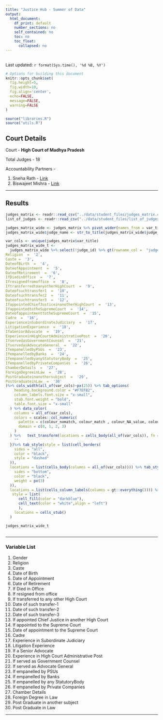 ```yaml
---
title: "Justice Hub - Summer of Data"
output: 
  html_document:
    df_print: default
    number_sections: no
    self_contained: no
    toc: no
    toc_float:
      collapsed: no
---
```


<br /> Last updated: `r format(Sys.time(), '%d %B, %Y')`

```r
# Options for building this document
knitr::opts_chunk$set(
  fig.height=5, 
  fig.width=10, 
  fig.align='center',
  echo=FALSE,
  message=FALSE,
  warning=FALSE
)
```

```r
source("libraries.R")
source("utils.R")
```


## Court Details

Court - **High Court of Madhya Pradesh**

Total Judges - 18

Accountability Partners - 

1. Sneha Rath - [Link](https://docs.google.com/spreadsheets/d/1g6zdfGi_Yo68NNRlUZO4rBfSImC8oORFuZHHq9uTeEY/edit?usp=drivesdk)
2. Biswajeet Mishra - [Link](https://docs.google.com/spreadsheets/d/1XpiynXx_RxRUz5x00qjYE603rM-vGnwk3Gw4NAJUTXM/edit?usp=drivesdk)

--- 

## Results

```r
judges_matrix <- readr::read_csv("../data/student_files/judges_matrix.csv")
list_of_judges <- readr::read_csv("../data/student_files/list_of_judges_mp.csv")

```

```r
judges_matrix_wide <- judges_matrix %>% pivot_wider(names_from = var_title, values_from = var_flag)
judges_matrix_wide$judge_name <- str_to_title(judges_matrix_wide$judge_name)
```

```r
var_cols <- unique(judges_matrix$var_title)
judges_matrix_wide_t <-
  judges_matrix_wide %>% select(!judge_id) %>% gt(rowname_col =  "judge_name") %>% tab_header(title = md("**Cross checking data for Judges**"), subtitle = "State: Madhya Pradesh") %>% tab_stubhead(label = "Judge Name") %>%  cols_label(Gender  =  '1',
Religion  =  '2',
Caste =  '3',
DateofBirth  =  '4',
DateofAppointment  =  '5',
DateofRetirement  =  '6',
IfDiedinOffice  =  '7',
Ifresignedfromoffice  =  '8',
IftransferredtoanyotherHighCourt  =  '9',
Dateofsuchtransfer1  =  '10',
Dateofsuchtransfer2  =  '11',
Dateofsuchtransfer3  =  '12',
IfappointedChiefJusticeinanotherHighCourt  =  '13',
IfappointedtotheSupremeCourt  =  '14',
DateofappointmenttotheSupremeCourt  =  '15',
Cadre  =  '16',
ExperienceinSubordinateJudiciary  =  '17',
LitigationExperience  =  '18',
IfaSeniorAdvocate  =  '19',
ExperienceinHighCourtAdministrativePost  =  '20',
IfservedasGovernmentCounsel  =  '21',
IfservedasAdvocateGeneral  =  '22',
IfempanelledbyPSUs  =  '23',
IfempanelledbyBanks  =  '24',
IfempanelledbyanyStatutoryBody  =  '25',
IfempanelledbyPrivateCompanies  =  '26',
ChamberDetails  =  '27',
ForeignDegreeinLaw  =  '28',
PostGraduateinanothersubject  =  '29',
PostGraduateinLaw  =  '30'
)%>% cols_width(all_of(var_cols)~px(25)) %>% tab_options(
    heading.background.color = "#F7EFB2",
    column_labels.font.size = "x-small",
    stub.font.weight = "bold",
    table.font.size = "x-small"
  ) %>% data_color(
    columns = all_of(var_cols),
    colors = scales::col_numeric(
      palette = c(colour_nomatch, colour_match , colour_NA_value, colour_blank),
      domain = c(0, 1, 2, 3)
    )
  ) %>%   text_transform(locations = cells_body(all_of(var_cols)), fn = function(x){
    ""
  })%>% tab_style(style = list(cell_borders(
    sides = "all",
    color = "black",
    style = "dashed"
  )),
  locations = list(cells_body(columns = all_of(var_cols)))) %>% tab_style(style = list(cell_borders(
    sides = "bottom",
    color = "black",
    weight = px(3)
  )),
  locations = list(cells_column_labels(columns = gt::everything()))) %>%   tab_style(
   style = list(
      cell_fill(color = "darkblue"),
      cell_text(color = "white",align = "left")
      ),
    locations = cells_stub()
  )

judges_matrix_wide_t



```

---

### Variable List

1. Gender 
2. Religion
3. Caste 
4. Date of Birth 
5. Date of Appointment 
6. Date of Retirement 
7. If Died in Office 
8. If resigned from office 
9. If transferred to any other High Court 
10. Date of such transfer-1 
11. Date of such transfer-2 
12. Date of such transfer-3 
13. If appointed Chief Justice in another High Court 
14. If appointed to the Supreme Court 
15. Date of appointment to the Supreme Court 
16. Cadre 
17. Experience in Subordinate Judiciary 
18. Litigation Experience 
19. If a Senior Advocate 
20. Experience in High Court Administrative Post 
21. If served as Government Counsel 
22. If served as Advocate General 
23. If empanelled by PSUs 
24. If empanelled by Banks 
25. If empanelled by any StatutoryBody 
26. If empanelled by Private Companies 
27. Chamber Details 
28. Foreign Degree in Law 
29. Post Graduate in another subject 
30. Post Graduate in Law 

----







